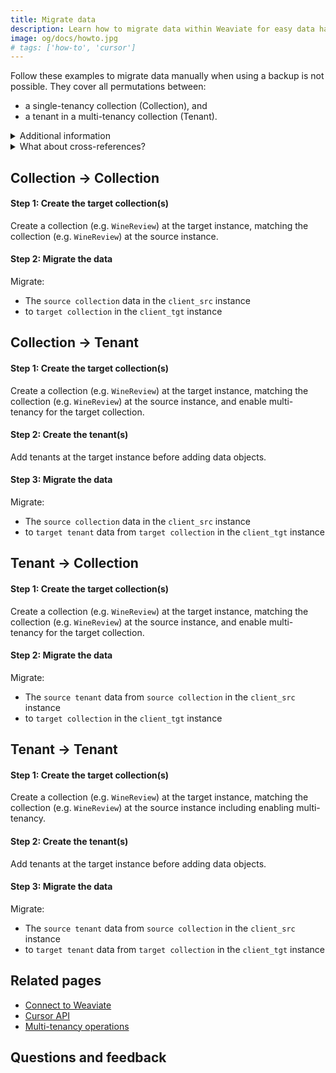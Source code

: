 ```yaml
---
title: Migrate data
description: Learn how to migrate data within Weaviate for easy data handling.
image: og/docs/howto.jpg
# tags: ['how-to', 'cursor']
---
```



Follow these examples to migrate data manually when using a backup is not possible. They cover all permutations between:

- a single-tenancy collection (Collection), and
- a tenant in a multi-tenancy collection (Tenant).

<details>
  <summary>Additional information</summary>

The examples use two different Weaviate instances, exposed through different ports. The same process can be used for two different instances as well.

Cross-references in Weaviate are properties. As such, you can [retrieve cross-reference](./cross-references.mdx#read-cross-references) as a part of the object.

</details>

<details>
  <summary>What about cross-references?</summary>

These scripts should migrate cross-references as well.

<br />

Cross-references are properties. As such, these cursor-based exports will include them.
During restoration, restore the cross-referenced (i.e. "to") object first, then the object that contains the cross-reference (i.e. "from" object).

</details>

## Collection → Collection

#### Step 1: Create the target collection(s)

Create a collection (e.g. `WineReview`) at the target instance, matching the collection (e.g. `WineReview`) at the source instance.

<Tabs groupId="languages">
  <TabItem value="py" label="Python">
    <FilteredTextBlock
      text={PyCode}
      startMarker="# START CreateCollectionCollectionToCollection"
      endMarker="# END CreateCollectionCollectionToCollection"
      language="py"
    />
  </TabItem>
  <TabItem value="ts" label="JS/TS">
    <FilteredTextBlock
      text={TSCode}
      startMarker="// START CreateCollectionCollectionToCollection"
      endMarker="// END CreateCollectionCollectionToCollection"
      language="ts"
    />
  </TabItem>
  <TabItem value="java6" label="Java v6 (Beta)">
    <FilteredTextBlock
      text={JavaV6Code}
      startMarker="// START CreateCollectionCollectionToCollection"
      endMarker="// END CreateCollectionCollectionToCollection"
      language="javaraw"
    />
  </TabItem>
  <TabItem value="csharp" label="C# (Beta)">
    <FilteredTextBlock
      text={CSharpCode}
      startMarker="// START CreateCollectionCollectionToCollection"
      endMarker="// END CreateCollectionCollectionToCollection"
      language="csharp"
    />
  </TabItem>
</Tabs>

#### Step 2: Migrate the data

Migrate:

- The `source collection` data in the `client_src` instance
- to `target collection` in the `client_tgt` instance

<Tabs groupId="languages">
  <TabItem value="py" label="Python">
    <FilteredTextBlock
      text={PyCode}
      startMarker="# START CollectionToCollection"
      endMarker="# END CollectionToCollection"
      language="py"
    />
  </TabItem>
  <TabItem value="ts" label="JS/TS">
    <FilteredTextBlock
      text={TSCode}
      startMarker="// START CollectionToCollection"
      endMarker="// END CollectionToCollection"
      language="ts"
    />
  </TabItem>
  <TabItem value="java6" label="Java v6 (Beta)">
    <FilteredTextBlock
      text={JavaV6Code}
      startMarker="// START CollectionToCollection"
      endMarker="// END CollectionToCollection"
      language="javaraw"
    />
  </TabItem>
  <TabItem value="csharp" label="C# (Beta)">
    <FilteredTextBlock
      text={CSharpCode}
      startMarker="// START CollectionToCollection"
      endMarker="// END CollectionToCollection"
      language="csharp"
    />
  </TabItem>
</Tabs>

## Collection → Tenant

#### Step 1: Create the target collection(s)

Create a collection (e.g. `WineReview`) at the target instance, matching the collection (e.g. `WineReview`) at the source instance, and enable multi-tenancy for the target collection.

<Tabs groupId="languages">
  <TabItem value="py" label="Python">
    <FilteredTextBlock
      text={PyCode}
      startMarker="# START CreateCollectionCollectionToTenant"
      endMarker="# END CreateCollectionCollectionToTenant"
      language="py"
    />
  </TabItem>
  <TabItem value="ts" label="JS/TS">
    <FilteredTextBlock
      text={TSCode}
      startMarker="// START CreateCollectionCollectionToTenant"
      endMarker="// END CreateCollectionCollectionToTenant"
      language="ts"
    />
  </TabItem>
  <TabItem value="java6" label="Java v6 (Beta)">
    <FilteredTextBlock
      text={JavaV6Code}
      startMarker="// START CreateCollectionCollectionToTenant"
      endMarker="// END CreateCollectionCollectionToTenant"
      language="javaraw"
    />
  </TabItem>
  <TabItem value="csharp" label="C# (Beta)">
    <FilteredTextBlock
      text={CSharpCode}
      startMarker="// START CreateCollectionCollectionToTenant"
      endMarker="// END CreateCollectionCollectionToTenant"
      language="csharp"
    />
  </TabItem>
</Tabs>

#### Step 2: Create the tenant(s)

Add tenants at the target instance before adding data objects.

<Tabs groupId="languages">
  <TabItem value="py" label="Python">
    <FilteredTextBlock
      text={PyCode}
      startMarker="# START CreateTenants"
      endMarker="# END CreateTenants"
      language="py"
    />
  </TabItem>
  <TabItem value="ts" label="JS/TS">
    <FilteredTextBlock
      text={TSCode}
      startMarker="// START CreateTenants"
      endMarker="// END CreateTenants"
      language="ts"
    />
  </TabItem>
  <TabItem value="java6" label="Java v6 (Beta)">
    <FilteredTextBlock
      text={JavaV6Code}
      startMarker="// START CreateTenants"
      endMarker="// END CreateTenants"
      language="javaraw"
    />
  </TabItem>
  <TabItem value="csharp" label="C# (Beta)">
    <FilteredTextBlock
      text={CSharpCode}
      startMarker="// START CreateTenants"
      endMarker="// END CreateTenants"
      language="csharp"
    />
  </TabItem>
</Tabs>

#### Step 3: Migrate the data

Migrate:

- The `source collection` data in the `client_src` instance
- to `target tenant` data from `target collection` in the `client_tgt` instance

<Tabs groupId="languages">
  <TabItem value="py" label="Python">
    <FilteredTextBlock
      text={PyCode}
      startMarker="# START CollectionToTenant"
      endMarker="# END CollectionToTenant"
      language="py"
    />
  </TabItem>
  <TabItem value="ts" label="JS/TS">
    <FilteredTextBlock
      text={TSCode}
      startMarker="// START CollectionToTenant"
      endMarker="// END CollectionToTenant"
      language="ts"
    />
  </TabItem>
  <TabItem value="java6" label="Java v6 (Beta)">
    <FilteredTextBlock
      text={JavaV6Code}
      startMarker="// START CollectionToTenant"
      endMarker="// END CollectionToTenant"
      language="javaraw"
    />
  </TabItem>
  <TabItem value="csharp" label="C# (Beta)">
    <FilteredTextBlock
      text={CSharpCode}
      startMarker="// START CollectionToTenant"
      endMarker="// END CollectionToTenant"
      language="csharp"
    />
  </TabItem>
</Tabs>

## Tenant → Collection

#### Step 1: Create the target collection(s)

Create a collection (e.g. `WineReview`) at the target instance, matching the collection (e.g. `WineReview`) at the source instance, and enable multi-tenancy for the target collection.

<Tabs groupId="languages">
  <TabItem value="py" label="Python">
    <FilteredTextBlock
      text={PyCode}
      startMarker="# START CreateCollectionTenantToCollection"
      endMarker="# END CreateCollectionTenantToCollection"
      language="py"
    />
  </TabItem>
  <TabItem value="ts" label="JS/TS">
    <FilteredTextBlock
      text={TSCode}
      startMarker="// START CreateCollectionTenantToCollection"
      endMarker="// END CreateCollectionTenantToCollection"
      language="ts"
    />
  </TabItem>
  <TabItem value="java6" label="Java v6 (Beta)">
    <FilteredTextBlock
      text={JavaV6Code}
      startMarker="// START CreateCollectionTenantToCollection"
      endMarker="// END CreateCollectionTenantToCollection"
      language="javaraw"
    />
  </TabItem>
  <TabItem value="csharp" label="C# (Beta)">
    <FilteredTextBlock
      text={CSharpCode}
      startMarker="// START CreateCollectionTenantToCollection"
      endMarker="// END CreateCollectionTenantToCollection"
      language="csharp"
    />
  </TabItem>
</Tabs>

#### Step 2: Migrate the data

Migrate:

- The `source tenant` data from `source collection` in the `client_src` instance
- to `target collection` in the `client_tgt` instance

<Tabs groupId="languages">
  <TabItem value="py" label="Python">
    <FilteredTextBlock
      text={PyCode}
      startMarker="# START TenantToCollection"
      endMarker="# END TenantToCollection"
      language="py"
    />
  </TabItem>
  <TabItem value="ts" label="JS/TS">
    <FilteredTextBlock
      text={TSCode}
      startMarker="// START TenantToCollection"
      endMarker="// END TenantToCollection"
      language="ts"
    />
  </TabItem>
  <TabItem value="java6" label="Java v6 (Beta)">
    <FilteredTextBlock
      text={JavaV6Code}
      startMarker="// START TenantToCollection"
      endMarker="// END TenantToCollection"
      language="javaraw"
    />
  </TabItem>
  <TabItem value="csharp" label="C# (Beta)">
    <FilteredTextBlock
      text={CSharpCode}
      startMarker="// START TenantToCollection"
      endMarker="// END TenantToCollection"
      language="csharp"
    />
  </TabItem>
</Tabs>

## Tenant → Tenant

#### Step 1: Create the target collection(s)

Create a collection (e.g. `WineReview`) at the target instance, matching the collection (e.g. `WineReview`) at the source instance including enabling multi-tenancy.

<Tabs groupId="languages">
  <TabItem value="py" label="Python">
    <FilteredTextBlock
      text={PyCode}
      startMarker="# START CreateCollectionTenantToTenant"
      endMarker="# END CreateCollectionTenantToTenant"
      language="py"
    />
  </TabItem>
  <TabItem value="ts" label="JS/TS">
    <FilteredTextBlock
      text={TSCode}
      startMarker="// START CreateCollectionTenantToTenant"
      endMarker="// END CreateCollectionTenantToTenant"
      language="ts"
    />
  </TabItem>
  <TabItem value="java6" label="Java v6 (Beta)">
    <FilteredTextBlock
      text={JavaV6Code}
      startMarker="// START CreateCollectionTenantToTenant"
      endMarker="// END CreateCollectionTenantToTenant"
      language="javaraw"
    />
  </TabItem>
  <TabItem value="csharp" label="C# (Beta)">
    <FilteredTextBlock
      text={CSharpCode}
      startMarker="// START CreateCollectionTenantToTenant"
      endMarker="// END CreateCollectionTenantToTenant"
      language="csharp"
    />
  </TabItem>
</Tabs>

#### Step 2: Create the tenant(s)

Add tenants at the target instance before adding data objects.

<Tabs groupId="languages">
  <TabItem value="py" label="Python">
    <FilteredTextBlock
      text={PyCode}
      startMarker="# START CreateTenants"
      endMarker="# END CreateTenants"
      language="py"
    />
  </TabItem>
  <TabItem value="ts" label="JS/TS">
    <FilteredTextBlock
      text={TSCode}
      startMarker="// START CreateTenants"
      endMarker="// END CreateTenants"
      language="ts"
    />
  </TabItem>
  <TabItem value="java6" label="Java v6 (Beta)">
    <FilteredTextBlock
      text={JavaV6Code}
      startMarker="// START CreateTenants"
      endMarker="// END CreateTenants"
      language="javaraw"
    />
  </TabItem>
  <TabItem value="csharp" label="C# (Beta)">
    <FilteredTextBlock
      text={CSharpCode}
      startMarker="// START CreateTenants"
      endMarker="// END CreateTenants"
      language="csharp"
    />
  </TabItem>
</Tabs>

#### Step 3: Migrate the data

Migrate:

- The `source tenant` data from `source collection` in the `client_src` instance
- to `target tenant` data from `target collection` in the `client_tgt` instance

<Tabs groupId="languages">
  <TabItem value="py" label="Python">
    <FilteredTextBlock
      text={PyCode}
      startMarker="# START TenantToTenant"
      endMarker="# END TenantToTenant"
      language="py"
    />
  </TabItem>
  <TabItem value="ts" label="JS/TS">
    <FilteredTextBlock
      text={TSCode}
      startMarker="// START TenantToTenant"
      endMarker="// END TenantToTenant"
      language="ts"
    />
  </TabItem>
  <TabItem value="java6" label="Java v6 (Beta)">
    <FilteredTextBlock
      text={JavaV6Code}
      startMarker="// START TenantToTenant"
      endMarker="// END TenantToTenant"
      language="javaraw"
    />
  </TabItem>
  <TabItem value="csharp" label="C# (Beta)">
    <FilteredTextBlock
      text={CSharpCode}
      startMarker="// START TenantToTenant"
      endMarker="// END TenantToTenant"
      language="csharp"
    />
  </TabItem>
</Tabs>

## Related pages

- [Connect to Weaviate](/weaviate/connections/index.mdx)
- [Cursor API](../manage-objects/read-all-objects.mdx)
- [Multi-tenancy operations](./multi-tenancy.mdx)

## Questions and feedback


<DocsFeedback />
